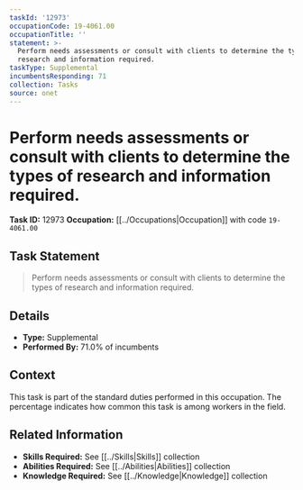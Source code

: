 ```yaml
---
taskId: '12973'
occupationCode: 19-4061.00
occupationTitle: ''
statement: >-
  Perform needs assessments or consult with clients to determine the types of
  research and information required.
taskType: Supplemental
incumbentsResponding: 71
collection: Tasks
source: onet
---
```

# Perform needs assessments or consult with clients to determine the types of research and information required.

**Task ID:** 12973
**Occupation:** [[../Occupations|Occupation]] with code `19-4061.00`

## Task Statement

> Perform needs assessments or consult with clients to determine the types of research and information required.

## Details

- **Type:** Supplemental
- **Performed By:** 71.0% of incumbents

## Context

This task is part of the standard duties performed in this occupation. The percentage indicates how common this task is among workers in the field.

## Related Information

- **Skills Required:** See [[../Skills|Skills]] collection
- **Abilities Required:** See [[../Abilities|Abilities]] collection
- **Knowledge Required:** See [[../Knowledge|Knowledge]] collection
